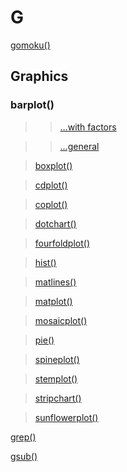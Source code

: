 # G {-}

[gomoku()](https://linkedin-learning.pxf.io/rweekly_fun)

## Graphics {-}

### barplot() {-}

>> [...with factors](https://linkedin-learning.pxf.io/rweekly_factor) 

>>[...general](https://linkedin-learning.pxf.io/rweekly_barplot)

>[boxplot()](https://linkedin-learning.pxf.io/rweekly_boxplot)

>[cdplot()](https://linkedin-learning.pxf.io/rweekly_cdplot)

>[coplot()](https://linkedin-learning.pxf.io/rweekly_coplot)

>[dotchart()](https://linkedin-learning.pxf.io/rweekly_dotchart)

>[fourfoldplot()](https://linkedin-learning.pxf.io/rweekly_fourfoldplot)

>[hist()](linkedin-learning.pxf.io/rweekly_histogram)

>[matlines()](https://linkedin-learning.pxf.io/rweek_matplot)

>[matplot()](https://linkedin-learning.pxf.io/rweek_matplot)

>[mosaicplot()](https://linkedin-learning.pxf.io/rweekly_mosaicplot)

>[pie()](linkedin-learning.pxf.io/rweekly_piechart)

>[spineplot()](https://linkedin-learning.pxf.io/rweekly_spineplot)

>[stemplot()](https://linkedin-learning.pxf.io/rweekly_stemplot)

>[stripchart()](linkedin-learning.pxf.io/rweekly_stripchart)

>[sunflowerplot()](https://linkedin-learning.pxf.io/rweekly_sunflower)

[grep()](https://linkedin-learning.pxf.io/rweekly_grep)

[gsub()](https://linkedin-learning.pxf.io/rweekly_grep)
